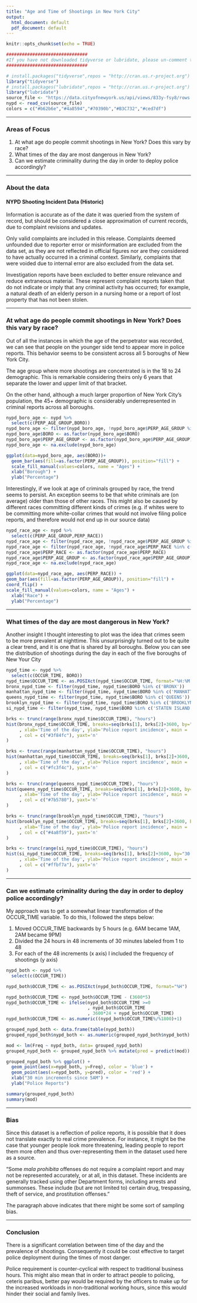 ```yaml
---
title: "Age and Time of Shootings in New York City"
output:
  html_document: default
  pdf_document: default
---
```


```r
knitr::opts_chunk$set(echo = TRUE)
```

```r

###############################
#If you have not downloaded tidyverse or lubridate, please un-comment the install commands below
###############################

# install.packages("tidyverse",repos = "http://cran.us.r-project.org")
library("tidyverse")
# install.packages("lubridate",repos = "http://cran.us.r-project.org")
library("lubridate")
source_file <- "https://data.cityofnewyork.us/api/views/833y-fsy8/rows.csv";
nypd <- read_csv(source_file)
colors = c("#b62b6e","#4a8594","#70390b","#B3C732","#ced7df")

```
-------------------------------------------------------------------

### Areas of Focus
1. At what age do people commit shootings in New York? Does this vary by race?
2. What times of the day are most dangerous in New York?
3. Can we estimate criminality during the day in order to deploy police accordingly?

-------------------------------------------------------------------

### About the data
#### NYPD Shooting Incident Data (Historic)
Information is accurate as of the date it was queried from the system of record, but should be considered a close approximation of current records, due to complaint revisions and updates.

Only valid complaints are included in this release. Complaints deemed unfounded due to reporter error or misinformation are excluded from the data set, as they are not reflected in official figures nor are they considered to have actually occurred in a criminal context. Similarly, complaints that were voided due to internal error are also excluded from the data set.

Investigation reports have been excluded to better ensure relevance and reduce extraneous material. These represent complaint reports taken that do not indicate or imply that any criminal activity has occurred; for example, a natural death of an elderly person in a nursing home or a report of lost property that has not been stolen.

-------------------------------------------------------------------

### At what age do people commit shootings in New York? Does this vary by race?
Out of all the instances in which the age of the perpetrator was recorded, we can see that people on the younger side tend to appear more in police reports. This behavior seems to be consistent across all 5 boroughs of New York City.

The age group where more shootings are concentrated is in the 18 to 24 demographic. This is remarkable considering theirs only 6 years that separate the lower and upper limit  of that bracket.

On the other hand, although a much larger proportion of New York City's population, the 45+ demographic is considerably underrepresented in criminal reports across all boroughs.

```r
nypd_boro_age <- nypd %>%
  select(c(PERP_AGE_GROUP,BORO))
nypd_boro_age <- filter(nypd_boro_age, !nypd_boro_age$PERP_AGE_GROUP %in% c('UNKNOWN','1020','940','224'))
nypd_boro_age$BORO <- as.factor(nypd_boro_age$BORO)
nypd_boro_age$PERP_AGE_GROUP <- as.factor(nypd_boro_age$PERP_AGE_GROUP)
nypd_boro_age <- na.exclude(nypd_boro_age)
```
```r
ggplot(data=nypd_boro_age, aes(BORO))+
  geom_bar(aes(fill=as.factor(PERP_AGE_GROUP)), position="fill") +
  scale_fill_manual(values=colors, name = "Ages") +
  xlab("Borough") +
  ylab("Percentage")

```


Interestingly, if we look at age of criminals grouped by race, the trend seems to persist. An exception seems to be that white criminals are (on average) older than those of other races. This might also be caused by different races committing different kinds of crimes (e.g. if whites were to be committing more white-collar crimes that would not involve filing police reports, and therefore would not end up in our source data)


```r
nypd_race_age <- nypd %>%
  select(c(PERP_AGE_GROUP,PERP_RACE))
nypd_race_age <- filter(nypd_race_age, !nypd_race_age$PERP_AGE_GROUP %in% c('UNKNOWN','1020','940','224'))
nypd_race_age <- filter(nypd_race_age, !nypd_race_age$PERP_RACE %in% c('UNKNOWN'))
nypd_race_age$PERP_RACE <- as.factor(nypd_race_age$PERP_RACE)
nypd_race_age$PERP_AGE_GROUP <- as.factor(nypd_race_age$PERP_AGE_GROUP)
nypd_race_age <- na.exclude(nypd_race_age)
```
```r
ggplot(data=nypd_race_age, aes(PERP_RACE)) +
geom_bar(aes(fill=as.factor(PERP_AGE_GROUP)), position="fill") +
coord_flip() +
scale_fill_manual(values=colors, name = "Ages") +
  xlab("Race") +
  ylab("Percentage")

```

-------------------------------------------------------------------

### What times of the day are most dangerous in New York?
Another insight I thought interesting to plot was the idea that crimes seem to be more prevalent at nighttime. This unsurprisingly turned out to be quite a clear trend, and it is one that is shared by all boroughs. Below you can see the distribution of shootings during the day in each of the five boroughs of New Your City

```r


nypd_time <- nypd %>%
  select(c(OCCUR_TIME, BORO))
nypd_time$OCCUR_TIME <- as.POSIXct(nypd_time$OCCUR_TIME, format="%H:%M:%S")
bronx_nypd_time <- filter(nypd_time, nypd_time$BORO %in% c('BRONX'))
manhattan_nypd_time <- filter(nypd_time, nypd_time$BORO %in% c('MANHATTAN'))
queens_nypd_time <- filter(nypd_time, nypd_time$BORO %in% c('QUEENS'))
brooklyn_nypd_time <- filter(nypd_time, nypd_time$BORO %in% c('BROOKLYN'))
si_nypd_time <- filter(nypd_time, nypd_time$BORO %in% c('STATEN ISLAND'))
```
```r
brks <- trunc(range(bronx_nypd_time$OCCUR_TIME), "hours")
hist(bronx_nypd_time$OCCUR_TIME, breaks=seq(brks[1], brks[2]+3600, by="30 min")
     , xlab='Time of the day', ylab='Police report incidence', main = 'Bronx'
     , col = c("#3f84fc"), yaxt='n'
)

brks <- trunc(range(manhattan_nypd_time$OCCUR_TIME), "hours")
hist(manhattan_nypd_time$OCCUR_TIME, breaks=seq(brks[1], brks[2]+3600, by="30 min")
     , xlab='Time of the day', ylab='Police report incidence', main = 'Manhattan'
     , col = c("#fc3f4c"), yaxt='n'
)

brks <- trunc(range(queens_nypd_time$OCCUR_TIME), "hours")
hist(queens_nypd_time$OCCUR_TIME, breaks=seq(brks[1], brks[2]+3600, by="30 min")
     , xlab='Time of the day', ylab='Police report incidence', main = 'Queens'
     , col = c("#7b5780"), yaxt='n'
)

brks <- trunc(range(brooklyn_nypd_time$OCCUR_TIME), "hours")
hist(brooklyn_nypd_time$OCCUR_TIME, breaks=seq(brks[1], brks[2]+3600, by="30 min")
     , xlab='Time of the day', ylab='Police report incidence', main = 'Brooklyn'
     , col = c("#4a8f59"), yaxt='n'
)

brks <- trunc(range(si_nypd_time$OCCUR_TIME), "hours")
hist(si_nypd_time$OCCUR_TIME, breaks=seq(brks[1], brks[2]+3600, by="30 min")
     , xlab='Time of the day', ylab='Police report incidence', main = 'Staten Island'
     , col = c("#ffbf7a"), yaxt='n'
)

```

-------------------------------------------------------------------

### Can we estimate criminality during the day in order to deploy police accordingly?
My approach was to get a somewhat linear transformation of the OCCUR_TIME variable. To do this, I followed the steps below:

1. Moved OCCUR_TIME backwards by 5 hours (e.g. 6AM became 1AM, 2AM became 9PM)
2. Divided the 24 hours in 48 increments of 30 minutes labeled from 1 to 48
3. For each of the 48 increments (x axis) I included the frequency of shootings (y axis)


```r
nypd_both <- nypd %>%
  select(c(OCCUR_TIME))

nypd_both$OCCUR_TIME <- as.POSIXct(nypd_both$OCCUR_TIME, format="%H")

nypd_both$OCCUR_TIME <- nypd_both$OCCUR_TIME - (3600*5)
nypd_both$OCCUR_TIME <- ifelse(nypd_both$OCCUR_TIME >=0
                               , nypd_both$OCCUR_TIME
                               , 3600*24 + nypd_both$OCCUR_TIME)
nypd_both$OCCUR_TIME <- as.numeric((nypd_both$OCCUR_TIME%/%1800)+1)

grouped_nypd_both <- data.frame(table(nypd_both))
grouped_nypd_both$nypd_both <- as.numeric(grouped_nypd_both$nypd_both)

mod <- lm(Freq ~ nypd_both, data= grouped_nypd_both)
grouped_nypd_both <- grouped_nypd_both %>% mutate(pred = predict(mod))

```
```r
grouped_nypd_both %>% ggplot() + 
  geom_point(aes(x=nypd_both, y=Freq), color = 'blue') +
  geom_point(aes(x=nypd_both, y=pred), color = 'red') +
  xlab("30 min increments since 5AM") +
  ylab("Police Reports")
```


```r

summary(grouped_nypd_both)
summary(mod)
```

-------------------------------------------------------------------

### Bias
Since this dataset is a reflection of police reports, it is possible that it does not translate exactly to real crime prevalence. For instance, it might be the case that younger people look more threatening, leading people to report them more often and thus over-representing them in the dataset used here as a source.

"Some *mala prohibita* offenses do not require a complaint report and may not be represented accurately, or at all, in this dataset. These incidents are generally tracked using other Department forms, including arrests and summonses. These include (but are not limited to) certain drug, trespassing, theft of service, and prostitution offenses."

The paragraph above indicates that there might be some sort of sampling bias.

-------------------------------------------------------------------

### Conclusion

There is a significant correlation between time of the day and the prevalence of shootings. Consequently it could be cost effective to target police deployment during the times of most danger.

Police requirement is counter-cyclical with respect to traditional business hours. This might also mean that in order to attract people to policing, ceteris paribus, better pay would be required by the officers to make up for the increased workloads in non-traditional working hours, since this would hinder their social and family lives.